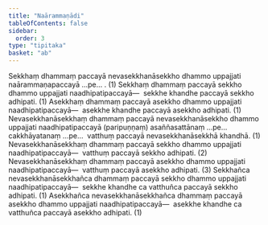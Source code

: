 ```yaml
---
title: "Naārammaṇādi"
tableOfContents: false
sidebar:
  order: 3
type: "tipitaka"
basket: "ab"
---
```



<DynamicBreadcrumb />

<Division number="26">

<Paragraph number="1730">
Sekkhaṃ dhammaṃ paccayā nevasekkhanāsekkho dhammo uppajjati naārammaṇapaccayā …pe… . (1)
</Paragraph>

<Paragraph number="1731">
Sekkhaṃ dhammaṃ paccayā sekkho dhammo uppajjati naadhipatipaccayā—  sekkhe khandhe paccayā sekkho adhipati. (1)
</Paragraph>

<Paragraph number="1732">
Asekkhaṃ dhammaṃ paccayā asekkho dhammo uppajjati naadhipatipaccayā—  asekkhe khandhe paccayā asekkho adhipati. (1)
</Paragraph>

<Paragraph number="1733">
Nevasekkhanāsekkhaṃ dhammaṃ paccayā nevasekkhanāsekkho dhammo uppajjati naadhipatipaccayā (paripuṇṇaṃ) asaññasattānaṃ …pe…  cakkhāyatanaṃ …pe…  vatthuṃ paccayā nevasekkhanāsekkhā khandhā. (1)
</Paragraph>

<Paragraph number="1734">
Nevasekkhanāsekkhaṃ dhammaṃ paccayā sekkho dhammo uppajjati naadhipatipaccayā—  vatthuṃ paccayā sekkho adhipati. (2)
</Paragraph>

<Paragraph number="1735">
Nevasekkhanāsekkhaṃ dhammaṃ paccayā asekkho dhammo uppajjati naadhipatipaccayā—  vatthuṃ paccayā asekkho adhipati. (3)
</Paragraph>

<Paragraph number="1736">
Sekkhañca nevasekkhanāsekkhañca dhammaṃ paccayā sekkho dhammo uppajjati naadhipatipaccayā—  sekkhe khandhe ca vatthuñca paccayā sekkho adhipati. (1)
</Paragraph>

<Paragraph number="1737">
Asekkhañca nevasekkhanāsekkhañca dhammaṃ paccayā asekkho dhammo uppajjati naadhipatipaccayā—  asekkhe khandhe ca vatthuñca paccayā asekkho adhipati. (1)
</Paragraph>
</Division>